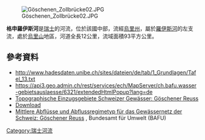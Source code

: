 {{Coord|46.66737|N|8.59187|E|display=title}}
[[Image:Göschenen_Zollbrücke02.JPG|right]]

'''格申羅伊斯河'''是[[瑞士|瑞士]]的河流，位於該國中部，流經[[烏里州|烏里州]]，屬於[[羅伊斯河|羅伊斯河]]的左支流，處於[[烏里山|烏里山]]地區，河道全長12公里，流域面積93平方公里。

==參考資料==
* http://www.hadesdaten.unibe.ch/sites/dateien/de/tab/1_Grundlagen/Tafel_13.txt {{Wayback|url=http://www.hadesdaten.unibe.ch/sites/dateien/de/tab/1_Grundlagen/Tafel_13.txt |date=20140819083326 }}
* https://api3.geo.admin.ch/rest/services/ech/MapServer/ch.bafu.wasser-gebietsauslaesse/6321/extendedHtmlPopup?lang=de {{Wayback|url=https://api3.geo.admin.ch/rest/services/ech/MapServer/ch.bafu.wasser-gebietsauslaesse/6321/extendedHtmlPopup?lang=de |date=20160821155445 }}
* [https://api3.geo.admin.ch/rest/services/ech/MapServer/ch.bafu.wasser-teileinzugsgebiete_2/170912/extendedHtmlPopup?lang=de Topographische Einzugsgebiete Schweizer Gewässer: Göschener Reuss] {{Wayback|url=https://api3.geo.admin.ch/rest/services/ech/MapServer/ch.bafu.wasser-teileinzugsgebiete_2/170912/extendedHtmlPopup?lang=de |date=20210121220839 }}
* [http://www.hywa-online.de/download/gesamtes-hywa-heft-3-2006/?wpdmdl=2232 Download] {{Wayback|url=http://www.hywa-online.de/download/gesamtes-hywa-heft-3-2006/?wpdmdl=2232 |date=20201029053545 }}
* [https://api3.geo.admin.ch/rest/services/ech/MapServer/ch.bafu.mittlere-abfluesse/47304/extendedHtmlPopup?lang=de Mittlere Abflüsse und Abflussregimetyp für das Gewässernetz der Schweiz: Göschener Reuss] {{Wayback|url=https://api3.geo.admin.ch/rest/services/ech/MapServer/ch.bafu.mittlere-abfluesse/47304/extendedHtmlPopup?lang=de |date=20210122035146 }}, Bundesamt für Umwelt (BAFU)

{{Switzerland-geo-stub}}
[[Category:瑞士河流|Category:瑞士河流]]
